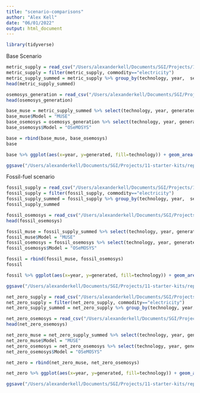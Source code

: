 ```yaml
---
title: "scenario-comparisons"
author: "Alex Kell"
date: "06/01/2022"
output: html_document
---
```


```r
library(tidyverse)
```

Base Scenario

```r
metric_supply = read_csv("/Users/alexanderkell/Documents/SGI/Projects/11-starter-kits/data/processed/scenarios/Kenya/base/Results/MCAMetric_Supply.csv")
metric_supply = filter(metric_supply, commodity=="electricity")
metric_supply_summed = metric_supply %>% group_by(technology, year,  sector) %>% summarise(generated=sum(supply))
head(metric_supply_summed)
```

```r
osemosys_generation = read_csv("/Users/alexanderkell/Documents/SGI/Projects/11-starter-kits/data/processed/osemosys-outputs/kenya-capacity-output.csv")
head(osemosys_generation)
```

```r
base_muse = metric_supply_summed %>% select(technology, year, generated)
base_muse$Model = "MUSE"
base_osemosys = osemosys_generation %>% select(technology, year, generated)
base_osemosys$Model = "OSeMOSYS"

base = rbind(base_muse, base_osemosys)
base
```

```r
base %>% ggplot(aes(x=year, y=generated, fill=technology)) + geom_area(colour="black") + facet_wrap(~Model) + theme_classic() + ggtitle("Base scenario")

ggsave("/Users/alexanderkell/Documents/SGI/Projects/11-starter-kits/reports/figures/comparison/base.pdf", dpi=1000)
```

Fossil-fuel scenario

```r
fossil_supply = read_csv("/Users/alexanderkell/Documents/SGI/Projects/11-starter-kits/data/processed/scenarios/Kenya/fossil-fuel/Results/MCAMetric_Supply.csv")
fossil_supply = filter(fossil_supply, commodity=="electricity")
fossil_supply_summed = fossil_supply %>% group_by(technology, year,  sector) %>% summarise(generated=sum(supply))
fossil_supply_summed
```

```r
fossil_osemosys = read_csv("/Users/alexanderkell/Documents/SGI/Projects/11-starter-kits/data/processed/osemosys-outputs/fossil-fuel-kenya-capacity-output.csv")
head(fossil_osemosys)
```

```r
fossil_muse = fossil_supply_summed %>% select(technology, year, generated)
fossil_muse$Model = "MUSE"
fossil_osemosys = fossil_osemosys %>% select(technology, year, generated)
fossil_osemosys$Model = "OSeMOSYS"

fossil = rbind(fossil_muse, fossil_osemosys)
fossil
```
```r
fossil %>% ggplot(aes(x=year, y=generated, fill=technology)) + geom_area(colour="black") + facet_wrap(~Model) + theme_classic()+ ggtitle("Fossil-fuel only scenario")

ggsave("/Users/alexanderkell/Documents/SGI/Projects/11-starter-kits/reports/figures/comparison/fossil.pdf", dpi=1000)

```



```r
net_zero_supply = read_csv("/Users/alexanderkell/Documents/SGI/Projects/11-starter-kits/data/processed/scenarios/Kenya/net-zero/Results/MCAMetric_Supply.csv")
net_zero_supply = filter(net_zero_supply, commodity=="electricity")
net_zero_supply_summed = net_zero_supply %>% group_by(technology, year, sector) %>% summarise(generated=sum(supply))
```


```r
net_zero_osemosys = read_csv("/Users/alexanderkell/Documents/SGI/Projects/11-starter-kits/data/processed/osemosys-outputs/net-zero-kenya-capacity-output.csv")
head(net_zero_osemosys)
```

```r
net_zero_muse = net_zero_supply_summed %>% select(technology, year, generated)
net_zero_muse$Model = "MUSE"
net_zero_osemosys = net_zero_osemosys %>% select(technology, year, generated)
net_zero_osemosys$Model = "OSeMOSYS"

net_zero = rbind(net_zero_muse, net_zero_osemosys)
```
```r
net_zero %>% ggplot(aes(x=year, y=generated, fill=technology)) + geom_area(colour="black") + facet_wrap(~Model) + theme_classic() + ggtitle("Net-zero scenario")

ggsave("/Users/alexanderkell/Documents/SGI/Projects/11-starter-kits/reports/figures/comparison/net_zero.pdf", dpi=1000)
```
